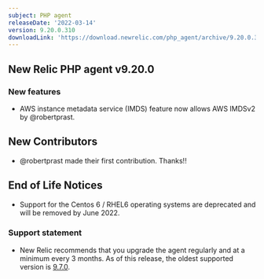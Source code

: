 ```yaml
---
subject: PHP agent
releaseDate: '2022-03-14'
version: 9.20.0.310
downloadLink: 'https://download.newrelic.com/php_agent/archive/9.20.0.310'
---
```


## New Relic PHP agent v9.20.0

### New features

* AWS instance metadata service (IMDS) feature now allows AWS IMDSv2 by @robertprast.

## New Contributors

* @robertprast made their first contribution.  Thanks!!

## End of Life Notices

* Support for the Centos 6 / RHEL6 operating systems are deprecated and will be removed by June 2022.

### Support statement

* New Relic recommends that you upgrade the agent regularly and at a minimum every 3 months. As of this release, the oldest supported version is [9.7.0](docs/release-notes/agent-release-notes/php-release-notes/php-agent-970258.mdx).
